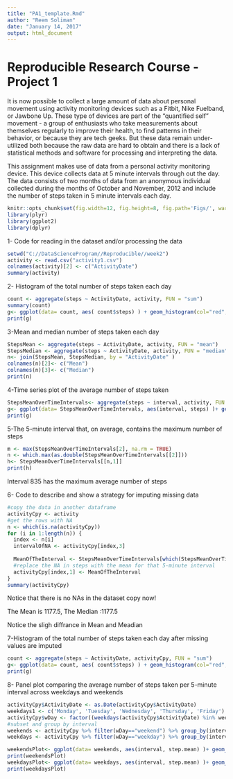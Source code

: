 ```yaml
---
title: "PA1_template.Rmd"
author: "Reem Soliman"
date: "January 14, 2017"
output: html_document
---
```

Reproducible Research Course - Project 1
=========================================
It is now possible to collect a large amount of data about personal movement using activity monitoring devices such as a Fitbit, Nike Fuelband, or Jawbone Up. These type of devices are part of the "quantified self" movement - a group of enthusiasts who take measurements about themselves regularly to improve their health, to find patterns in their behavior, or because they are tech geeks. But these data remain under-utilized both because the raw data are hard to obtain and there is a lack of statistical methods and software for processing and interpreting the data.

This assignment makes use of data from a personal activity monitoring device. This device collects data at 5 minute intervals through out the day. The data consists of two months of data from an anonymous individual collected during the months of October and November, 2012 and include the number of steps taken in 5 minute intervals each day.


```r
knitr::opts_chunk$set(fig.width=12, fig.height=8, fig.path='Figs/', warning=FALSE, message=FALSE)
library(plyr)
library(ggplot2)
library(dplyr)
```
1- Code for reading in the dataset and/or processing the data
```r
setwd("C://DataScienceProgram//Reproducible//week2")
activity <- read.csv("activity1.csv")
colnames(activity)[2] <- c("ActivityDate")
summary(activity)
```

2- Histogram of the total number of steps taken each day
```r
count <- aggregate(steps ~ ActivityDate, activity, FUN = "sum")
summary(count)
g<- ggplot(data= count, aes( count$steps) ) + geom_histogram(col="red", fill="green") + labs(title = "Total number of steps per day")+labs(y="Number of Steps")
print(g)
```

3-Mean and median number of steps taken each day
```r
StepsMean <- aggregate(steps ~ ActivityDate, activity, FUN = "mean")
StepsMedian <- aggregate(steps ~ ActivityDate, activity, FUN = "median")
n<- join(StepsMean, StepsMedian, by = "ActivityDate" )
colnames(n)[2]<- c("Mean")
colnames(n)[3]<- c("Median")
print(n)
```
4-Time series plot of the average number of steps taken
```r
StepsMeanOverTimeIntervals<- aggregate(steps ~ interval, activity, FUN = "mean")
g<- ggplot(data= StepsMeanOverTimeIntervals, aes(interval, steps) )+ geom_point(col="red")+ labs(title = "Time series plot of the average number of steps taken")+labs(x="Intervals", y="mean number of the steps") +geom_line()
print(g)
```

5-The 5-minute interval that, on average, contains the maximum number of steps
```r
m <- max(StepsMeanOverTimeIntervals[2], na.rm = TRUE)
n <- which.max(as.double(StepsMeanOverTimeIntervals[[2]]))
h<- StepsMeanOverTimeIntervals[[n,1]]
print(h)
```
Interval 835 has the maximum average number of steps

6- Code to describe and show a strategy for imputing missing data
```r
#copy the data in another dataframe
activityCpy <- activity 
#get the rows with NA
n <- which(is.na(activityCpy))
for (i in 1:length(n)) {
  index <- n[i]
  intervalOfNA <- activityCpy[index,3]
  
  MeanOfTheInterval <- StepsMeanOverTimeIntervals[which(StepsMeanOverTimeIntervals[,1] ==    intervalOfNA),2]
  #replace the NA in steps with the mean for that 5-minute interval
  activityCpy[index,1] <- MeanOfTheInterval
}
summary(activityCpy)
```
Notice that there is no NAs in the dataset copy now!

The Mean is 1177.5, The Median :1177.5 

Notice the sligh diffrance in Mean and Meadian 

7-Histogram of the total number of steps taken each day after missing values are imputed
```r
count <- aggregate(steps ~ ActivityDate, activityCpy, FUN = "sum")
g<- ggplot(data= count, aes( count$steps) ) + geom_histogram(col="red", fill="green") + labs(title = "Total number of steps per day after missing values are imputed")+labs(y="Number of Steps")
print(g)
```

8- Panel plot comparing the average number of steps taken per 5-minute interval across weekdays and weekends
```r
activityCpy$ActivityDate <- as.Date(activityCpy$ActivityDate)
weekdays1 <- c('Monday', 'Tuesday', 'Wednesday', 'Thursday', 'Friday')
activityCpy$wDay <- factor((weekdays(activityCpy$ActivityDate) %in% weekdays1), levels=c(FALSE, TRUE), labels=c('weekend','weekday') )
#subset and group by interval
weekends <- activityCpy %>% filter(wDay=="weekend") %>% group_by(interval) %>%summarise(step.mean = mean(steps))
weekdays <- activityCpy %>% filter(wDay=="weekday") %>% group_by(interval) %>%summarise(step.mean = mean(steps))

weekendsPlot<- ggplot(data= weekends, aes(interval, step.mean) )+ geom_point(col="red")+geom_line()+labs(title = "Average number of steps taken per 5-minute interval across weekends")
print(weekendsPlot)
weekdaysPlot<- ggplot(data= weekdays, aes(interval, step.mean) )+ geom_point(col="red")+geom_line()+labs(title = "Average number of steps taken per 5-minute interval across weekdays")
print(weekdaysPlot)
```